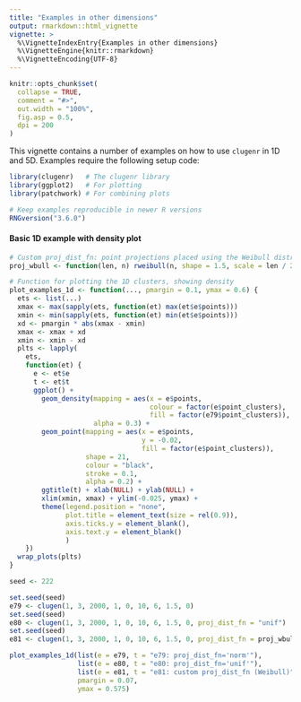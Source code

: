 ```yaml
---
title: "Examples in other dimensions"
output: rmarkdown::html_vignette
vignette: >
  %\VignetteIndexEntry{Examples in other dimensions}
  %\VignetteEngine{knitr::rmarkdown}
  %\VignetteEncoding{UTF-8}
---
```


```r
knitr::opts_chunk$set(
  collapse = TRUE,
  comment = "#>",
  out.width = "100%",
  fig.asp = 0.5,
  dpi = 200
)
```

This vignette contains a number of examples on how to use `clugenr` in 1D and
5D. Examples require the following setup code:

```r
library(clugenr)   # The clugenr library
library(ggplot2)   # For plotting
library(patchwork) # For combining plots

# Keep examples reproducible in newer R versions 
RNGversion("3.6.0") 
```

#### Basic 1D example with density plot

```r
# Custom proj_dist_fn: point projections placed using the Weibull distribution
proj_wbull <- function(len, n) rweibull(n, shape = 1.5, scale = len / 2) - len / 2

# Function for plotting the 1D clusters, showing density
plot_examples_1d <- function(..., pmargin = 0.1, ymax = 0.6) {
  ets <- list(...)
  xmax <- max(sapply(ets, function(et) max(et$e$points)))
  xmin <- min(sapply(ets, function(et) min(et$e$points)))
  xd <- pmargin * abs(xmax - xmin)
  xmax <- xmax + xd
  xmin <- xmin - xd
  plts <- lapply(
    ets,
    function(et) {
      e <- et$e
      t <- et$t
      ggplot() +
        geom_density(mapping = aes(x = e$points,
                                   colour = factor(e$point_clusters),
                                   fill = factor(e79$point_clusters)),
                     alpha = 0.3) +
        geom_point(mapping = aes(x = e$points,
                                 y = -0.02,
                                 fill = factor(e$point_clusters)),
                   shape = 21,
                   colour = "black",
                   stroke = 0.1,
                   alpha = 0.2) +
        ggtitle(t) + xlab(NULL) + ylab(NULL) +
        xlim(xmin, xmax) + ylim(-0.025, ymax) +
        theme(legend.position = "none",
              plot.title = element_text(size = rel(0.9)),
              axis.ticks.y = element_blank(),
              axis.text.y = element_blank()
              )
    })
  wrap_plots(plts)
}

seed <- 222
```

```r
set.seed(seed)
e79 <- clugen(1, 3, 2000, 1, 0, 10, 6, 1.5, 0)
set.seed(seed)
e80 <- clugen(1, 3, 2000, 1, 0, 10, 6, 1.5, 0, proj_dist_fn = "unif")
set.seed(seed)
e81 <- clugen(1, 3, 2000, 1, 0, 10, 6, 1.5, 0, proj_dist_fn = proj_wbull)

plot_examples_1d(list(e = e79, t = "e79: proj_dist_fn='norm'"),
                 list(e = e80, t = "e80: proj_dist_fn='unif'"),
                 list(e = e81, t = "e81: custom proj_dist_fn (Weibull)"),
                 pmargin = 0.07,
                 ymax = 0.575)
```

